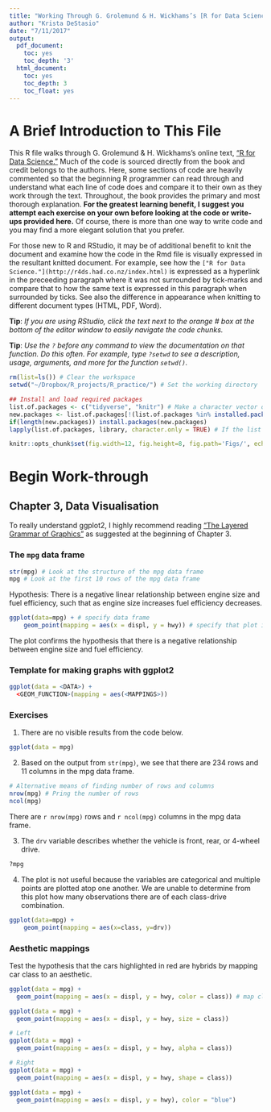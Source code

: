 ```yaml
---
title: "Working Through G. Grolemund & H. Wickhams’s [R for Data Science](http://r4ds.had.co.nz/index.html)"
author: "Krista DeStasio"
date: "7/11/2017"
output:
  pdf_document:
    toc: yes
    toc_depth: '3'
  html_document:
    toc: yes
    toc_depth: 3
    toc_float: yes
---
```


# A Brief Introduction to This File
This R file walks through G. Grolemund & H. Wickhams’s online text, ["R for Data Science."](http://r4ds.had.co.nz/index.html) Much of the code is sourced directly from the book and credit belongs to the authors. Here, some sections of code are heavily commented so that the beginning R programmer can read through and understand what each line of code does and compare it to their own as they work through the text. Throughout, the book provides the primary and most thorough explanation. **For the greatest learning benefit, I suggest you attempt each exercise on your own before looking at the code or write-ups provided here.** Of course, there is more than one way to write code and you may find a more elegant solution that you prefer.   

For those new to R and RStudio, it may be of additional benefit to knit the document and examine how the code in the Rmd file is visually expressed in the resultant knitted document. For example, see how the ` ["R for Data Science."](http://r4ds.had.co.nz/index.html)` is expressed as a hyperlink in the preceeding paragraph where it was not surrounded by tick-marks and compare that to how the same text is expressed in this paragraph when surrounded by ticks. See also the difference in appearance when knitting to different document types (HTML, PDF, Word).  

**Tip**: *If you are using RStudio, click the text next to the orange # box at the bottom of the editor window to easily navigate the code chunks.*  

**Tip**: *Use the `?` before any command to view the documentation on that function. Do this often. For example, type `?setwd` to see a description, usage, arguments, and more for the function `setwd()`.* 
```r
rm(list=ls()) # Clear the workspace
setwd("~/Dropbox/R_projects/R_practice/") # Set the working directory

## Install and load required packages
list.of.packages <- c("tidyverse", "knitr") # Make a character vector of packages used in the script
new.packages <- list.of.packages[!(list.of.packages %in% installed.packages()[,"Package"])] # Which packages are not already installed
if(length(new.packages)) install.packages(new.packages) 
lapply(list.of.packages, library, character.only = TRUE) # If the list of packages we want and the list of new packages is not of the same length, install the packages listed in new.packages

knitr::opts_chunk$set(fig.width=12, fig.height=8, fig.path='Figs/', echo=TRUE, warning=FALSE, message=FALSE) # Set the knit options: save figures to a folder, echo code chunks in the knitted document, don't print warnings in the knitted doc, don't print messages in the knitted doc.
```

# Begin Work-through
## Chapter 3, Data Visualisation
To really understand ggplot2, I highly recommend reading [“The Layered Grammar of Graphics”](http://vita.had.co.nz/papers/layered-grammar.pdf) as suggested at the beginning of Chapter 3. 

### The `mpg` data frame

```r
str(mpg) # Look at the structure of the mpg data frame
mpg # Look at the first 10 rows of the mpg data frame
```

Hypothesis: There is a negative linear relationship between engine size and fuel efficiency, such that as engine size increases fuel efficiency decreases.  

```r
ggplot(data=mpg) + # specify data frame 
    geom_point(mapping = aes(x = displ, y = hwy)) # specify that plot is a scatterplot with displ on the x axis and hwy on the y axis
```

The plot confirms the hypothesis that there is a negative relationship between engine size and fuel efficiency.  

### Template for making graphs with ggplot2
```r
ggplot(data = <DATA>) + 
  <GEOM_FUNCTION>(mapping = aes(<MAPPINGS>))
```

### Exercises

1. There are no visible results from the code below.  
```r
ggplot(data = mpg)
```

2. Based on the output from `str(mpg)`, we see that there are 234 rows and 11 columns in the mpg data frame.  
```r
# Alternative means of finding number of rows and columns
nrow(mpg) # Pring the number of rows 
ncol(mpg)
```
There are `r nrow(mpg)` rows and `r ncol(mpg)` columns in the mpg data frame.   

3. The `drv` variable describes whether the vehicle is front, rear, or 4-wheel drive.  
```r
?mpg
```

4. The plot is not useful because the variables are categorical and multiple points are plotted atop one another. We are unable to determine from this plot how many observations there are of each class-drive combination.  
```r
ggplot(data=mpg) +
    geom_point(mapping = aes(x=class, y=drv))
```

### Aesthetic mappings
Test the hypothesis that the cars highlighted in red are hybrids by mapping car class to an aesthetic.  
```r
ggplot(data = mpg) + 
  geom_point(mapping = aes(x = displ, y = hwy, color = class)) # map class to the color aesthetic so that three variables are now distinguishable in the plot: engine displacement on the x axis, highway miles per gallon on the y axis, and car class by color.
```

```r
ggplot(data = mpg) + 
  geom_point(mapping = aes(x = displ, y = hwy, size = class))
```

```r
# Left
ggplot(data = mpg) + 
  geom_point(mapping = aes(x = displ, y = hwy, alpha = class))

# Right
ggplot(data = mpg) + 
  geom_point(mapping = aes(x = displ, y = hwy, shape = class))
```

```r
ggplot(data = mpg) + 
  geom_point(mapping = aes(x = displ, y = hwy), color = "blue") 
```